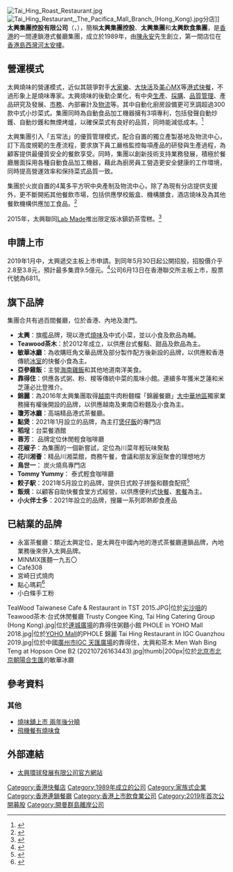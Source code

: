 {{distinguish|太興置業有限公司}}{{Infobox Company
| company_name = 太興集團控股有限公司
| company_name_en = Tai Hing Group Holdings Limited
| company_logo = Tai Hing HK logo.svg
| logo_size = 150px
| company_type = [[上市公司|上市公司]]
| market_information = {{hkex|6811}}
| company_slogan = 
| foundation = {{start date and age|1989}}
| location = {{HKG}}[[鰂魚涌|鰂魚涌]]海灣街1號華懋交易廣場13樓
| key_people = [[陳永安|陳永安]]（主席）<br>
| industry = 餐飲業
| area = 全球
| sales = 
| profit = 0.77167億港元（截至2019年12月31日止）
| asset = 34.04749億港元（截至2019年12月31日止）
| revenue = 32.52250億港元（截至2019年12月31日止）
| market_value = 14.7億港元（2020年12月11日）
| num_employees = 
| products = 餐廳經營、管理業務
| homepage = [https://www.taihing.com/ taihing.com]
}}

[[File:Tai_Hing_Roast_Restaurant.jpg|thumb]]
[[File:Tai_Hing_Restaurant,_The_Pacifica_Mall_Branch_(Hong_Kong).jpg|thumb]]分店]]
'''太興集團控股有限公司'''（{{lang-en|TAI HING GROUP HOLDINGS LIMITED}}，{{hkex|6811}}），簡稱'''太興集團控股'''、'''太興集團'''和'''太興飲食集團'''，是[[香港|香港]]的一間連鎖港式餐廳集團，成立於1989年，由[[陳永安(商人)|陳永安]]先生創立，第一間店位在[[香港島|香港島]][[西灣河|西灣河]][[太安樓|太安樓]]。

==營運模式==
太興燒味的營運模式，近似其競爭對手[[大家樂|大家樂]]、[[大快活|大快活]]及[[美心MX|美心MX]]等[[港式快餐|港式快餐]]，不過形象上是燒味專家。太興燒味的後勤企業化，有中央[[生產|生產]]、[[採購|採購]]、[[品質管理|品質管理]]、產品研究及發展、[[市場營銷|市務]]、內部審計及[[物流|物流]]等。其中自動化廚房設備更可烹調超過300款中式小炒菜式。集團同時為自動食品加工機器擁有3項專利，包括發聲自動炒鑊、自動炒鑊和無煙烤爐，以確保菜式有良好的品質，同時能減低成本。<ref>{{cite news |title=點止燒味咁簡單 太興上市揭廚房3大發明 |url=https://wealth.hket.com/article/2263388/%E9%8C%A2%E5%AE%B6%E9%8B%92%20-%20%E9%BB%9E%E6%AD%A2%E7%87%92%E5%91%B3%E5%92%81%E7%B0%A1%E5%96%AE%20%20%E5%A4%AA%E8%88%88%E4%B8%8A%E5%B8%82%E6%8F%AD%E5%BB%9A%E6%88%BF3%E5%A4%A7%E7%99%BC%E6%98%8E |accessdate=2019-02-08 |work=香港經濟日報 |date=2019-01-30 |archive-date=2019-02-09 |archive-url=https://web.archive.org/web/20190209180120/https://wealth.hket.com/article/2263388/%E9%8C%A2%E5%AE%B6%E9%8B%92%20-%20%E9%BB%9E%E6%AD%A2%E7%87%92%E5%91%B3%E5%92%81%E7%B0%A1%E5%96%AE%20%20%E5%A4%AA%E8%88%88%E4%B8%8A%E5%B8%82%E6%8F%AD%E5%BB%9A%E6%88%BF3%E5%A4%A7%E7%99%BC%E6%98%8E |dead-url=no }}</ref>

太興集團引入「五常法」的優質管理模式，配合自置的獨立產製基地及物流中心，訂下高度規範的生產流程，要求旗下員工嚴格監控每項產品的研發與生產過程，為顧客提供最優質安全的餐飲享受。同時，集團以創新技術支持業務發展，積極於餐廳層面採用各種自動食品加工機器，藉此為廚房員工營造更安全健康的工作環境，同時提高營運效率和保持菜式品質一致。

集團於火炭自置的4萬多平方呎中央產制及物流中心，除了為現有分店提供支援外，更不斷開拓其他餐飲市場，包括供應學校飯盒、機構膳食，酒店燒味及為其他餐飲機構供應加工食品。<ref>{{cite news |title=太興計劃IPO籌1億美元 |url=http://www.singpao.com.hk/index.php?fi=news3&id=71491 |accessdate=2022-06-27 |work=成報 |date=2018-05-29}}</ref>

2015年，太興聯同[[Lab_Made|Lab Made]]推出限定版冰鎮奶茶雪糕。<ref>{{cite web |language=zh-hk |url=http://hk.ulifestyle.com.hk/activity/detail.html?id=ABJGD1oyBwNZEQNp&utm_source=uhk&utm_medium=title&utm_campaign=activity-list&utm_content=title4-9 |title=期間限定！太興 x Lab Made推出冰鎮奶茶味雪糕 |publisher=[[HK.ULifestyle.com.hk|HK.ULifestyle.com.hk]] |accessdate=2015-06-01 |archive-date=2016-03-05 |archive-url=https://web.archive.org/web/20160305082032/http://hk.ulifestyle.com.hk/activity/detail.html?id=ABJGD1oyBwNZEQNp&utm_source=uhk&utm_medium=title&utm_campaign=activity-list&utm_content=title4-9 |dead-url=no }}</ref>

==申請上市==
2019年1月中，太興遞交主板上市申請。到同年5月30日起公開招股，招股價介乎2.8至3.8元，預計最多集資9.5億元。<ref>{{cite news |author1=SmartED |title=太興上市公開招股 每手3,838元 抽追揸沽攻略 |url=https://www.edigest.hk/102973/investment/%E5%A4%AA%E8%88%88%E4%B8%8A%E5%B8%82-%E6%96%B0%E8%82%A1%E5%88%86%E6%9E%90-%E5%85%AC%E9%96%8B%E6%8B%9B%E8%82%A1-%E8%82%A1%E7%A5%A8-ipo-%E6%8A%95%E8%B3%87%E6%9C%89%E9%81%93/ |accessdate=2019-06-01 |publisher=經濟一週 |date=2019-05-29 |archive-date=2019-06-01 |archive-url=https://web.archive.org/web/20190601012714/https://www.edigest.hk/102973/investment/%e5%a4%aa%e8%88%88%e4%b8%8a%e5%b8%82-%e6%96%b0%e8%82%a1%e5%88%86%e6%9e%90-%e5%85%ac%e9%96%8b%e6%8b%9b%e8%82%a1-%e8%82%a1%e7%a5%a8-ipo-%e6%8a%95%e8%b3%87%e6%9c%89%e9%81%93/ |dead-url=no }}</ref>公司6月13日在香港聯交所主板上市，股票代號為6811。

== 旗下品牌 ==
集團合共有過百間餐廳，位於香港、內地及澳門。

* '''太興'''：旗艦品牌，現以港式[[燒味|燒味]]及中式小菜，並以小食及飲品為輔。
* '''Teawood茶木'''：於2012年成立，以供應台式餐點、甜品及飲品為主。
* '''敏華冰廳'''：為收購旺角文華品牌及部分製作配方後新設的品牌，以供應較香港傳統[[冰室|冰室]]的快餐小食為主。
* '''亞參雞飯'''：主營[[海南雞飯|海南雞飯]]和其他地道南洋美食。
* '''靠得住'''：供應各式粥、粉、糭等傳統中菜的風味小館。連續多年獲米芝蓮和米芝蓮必比登推介。
* '''錦麗'''：為2016年太興集團取得[[越南|越南]]牛肉粉麵檔「錦麗餐廳」[[大中華地區|大中華地區]]獨家業務擁有權後開設的品牌，以供應越南及東南亞粉麵及小食為主。
* '''瓊芳冰廳'''：高端精品港式茶餐廳。
* '''點煲'''：2021年1月設立的品牌，為主打[[煲仔飯|煲仔飯]]的專門店
* '''稻埕'''：台菜餐酒館
* '''蓉芳'''： 品牌定位休閒輕食咖啡廳
* '''花椒子'''：為集團的一個新嘗試，定位為川菜年輕玩味聚點
* '''花川湘薈'''：精品川湘菜館，商務午餐，會議和朋友家庭聚會的理想地方
* '''鳥世一'''： 炭火燒鳥專門店
* '''Tommy Yummy'''： 泰式輕食咖啡廳
* '''餃子駅'''：2021年5月設立的品牌，提供日式餃子拼盤和麵食配搭<ref>{{cite news |title=【疫市開舖】「餃子駅」進駐太古城中心 開設和風車站主題新店 |url=https://ps.hket.com/article/2951810 |accessdate=2021-09-15 |work=香港經濟日報 |date=2021-05-07 |archive-date=2021-09-15 |archive-url=https://web.archive.org/web/20210915002451/https://ps.hket.com/article/2951810 }}</ref>
* '''飯規'''：以顧客自助快餐食堂方式經營，以供應便利式[[快餐|快餐]]、[[套餐|套餐]]為主。
* '''小火伴士多'''：2021年設立的品牌，搜羅一系列即熱即食產品

==已結業的品牌==
*永富茶餐廳：類近太興定位，是太興在中國內地的港式茶餐廳連鎖品牌，內地業務後來併入太興品牌。
*MINMIX匯麵一九五〇
*Café308
*宮崎日式燒肉
*點心瑪莉<ref>{{cite news |title=【財經專題】太興賺錢方程式揭秘 租旺舖靠機器 兩個月收支平衡 |url=https://hk.finance.appledaily.com/finance/daily/article/20190530/20691238 |accessdate=2019-06-02 |work=蘋果日報 |date=2019-05-30 |archive-date=2019-05-30 |archive-url=https://web.archive.org/web/20190530004855/https://hk.finance.appledaily.com/finance/daily/article/20190530/20691238 |dead-url=no }}</ref>
*小白條手工粉

<gallery>
TeaWood Taiwanese Cafe & Restaurant in TST 2015.JPG|位於[[尖沙咀|尖沙咀]]的Teawood茶木‧台式休閒餐廳
Trusty Congee King, Tai Hing Catering Group (Hong Kong).jpg|位於[[連城廣場|連城廣場]]的靠得住粥麵小館
PHOLE in YOHO Mall 2018.jpg|位於[[YOHO_MALL_形點|YOHO Mall]]的PHOLE 錦麗
Tai Hing Restaurant in IGC Guanzhou 2019.jpg|位於中國[[廣州市|廣州市]][[IGC_天匯廣場|IGC 天匯廣場]]的靠得住，太興和茶木
Men Wah Bing Teng at Hopson One B2 (20210726163443).jpg|thumb|200px|位於[[北京市|北京市]][[北京朝陽合生匯|北京朝陽合生匯]]的敏華冰廳
</gallery>

==參考資料==
{{reflist}}
===其他===
*[http://www.mpfinance.com/htm/Finance/20091215/News/ek1_ek1a1.htm 燒味舖上市 兩年後分曉]{{Wayback|url=http://www.mpfinance.com/htm/Finance/20091215/News/ek1_ek1a1.htm |date=20150808232853 }}
*[http://hk.apple.nextmedia.com/news/art/20150129/19020782 飛機餐有燒味食]{{Wayback|url=http://hk.apple.nextmedia.com/news/art/20150129/19020782 |date=20150402152535 }}

==外部連結==
{{commons category|Tai Hing Catering Group}}
*[http://www.taihingroast.com/ 太興環球發展有限公司官方網站]{{Wayback|url=http://www.taihingroast.com/ |date=20080803004520 }}


[[Category:香港快餐店|Category:香港快餐店]]
[[Category:1989年成立的公司|Category:1989年成立的公司]]
[[Category:家族式企業|Category:家族式企業]]
[[Category:香港連鎖餐廳|Category:香港連鎖餐廳]]
[[Category:香港上市飲食業公司|Category:香港上市飲食業公司]]
[[Category:2019年首次公開募股|Category:2019年首次公開募股]]
[[Category:開曼群島離岸公司|Category:開曼群島離岸公司]]